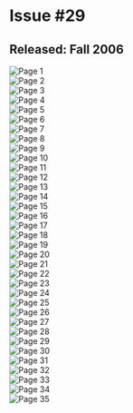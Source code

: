 # Issue #29
## Released: Fall 2006

![Page 1](/img/wiki/ytv/whoa_magazine/issue_29/1.jpg)  
![Page 2](/img/wiki/ytv/whoa_magazine/issue_29/2.jpg)  
![Page 3](/img/wiki/ytv/whoa_magazine/issue_29/3.jpg)  
![Page 4](/img/wiki/ytv/whoa_magazine/issue_29/4.jpg)  
![Page 5](/img/wiki/ytv/whoa_magazine/issue_29/5.jpg)  
![Page 6](/img/wiki/ytv/whoa_magazine/issue_29/6.jpg)  
![Page 7](/img/wiki/ytv/whoa_magazine/issue_29/7.jpg)  
![Page 8](/img/wiki/ytv/whoa_magazine/issue_29/8.jpg)  
![Page 9](/img/wiki/ytv/whoa_magazine/issue_29/9.jpg)  
![Page 10](/img/wiki/ytv/whoa_magazine/issue_29/10.jpg)  
![Page 11](/img/wiki/ytv/whoa_magazine/issue_29/11.jpg)  
![Page 12](/img/wiki/ytv/whoa_magazine/issue_29/12.jpg)  
![Page 13](/img/wiki/ytv/whoa_magazine/issue_29/13.jpg)  
![Page 14](/img/wiki/ytv/whoa_magazine/issue_29/14.jpg)  
![Page 15](/img/wiki/ytv/whoa_magazine/issue_29/15.jpg)  
![Page 16](/img/wiki/ytv/whoa_magazine/issue_29/16.jpg)  
![Page 17](/img/wiki/ytv/whoa_magazine/issue_29/17.jpg)  
![Page 18](/img/wiki/ytv/whoa_magazine/issue_29/18.jpg)  
![Page 19](/img/wiki/ytv/whoa_magazine/issue_29/19.jpg)  
![Page 20](/img/wiki/ytv/whoa_magazine/issue_29/20.jpg)  
![Page 21](/img/wiki/ytv/whoa_magazine/issue_29/21.jpg)  
![Page 22](/img/wiki/ytv/whoa_magazine/issue_29/22.jpg)  
![Page 23](/img/wiki/ytv/whoa_magazine/issue_29/23.jpg)  
![Page 24](/img/wiki/ytv/whoa_magazine/issue_29/24.jpg)  
![Page 25](/img/wiki/ytv/whoa_magazine/issue_29/25.jpg)  
![Page 26](/img/wiki/ytv/whoa_magazine/issue_29/26.jpg)  
![Page 27](/img/wiki/ytv/whoa_magazine/issue_29/27.jpg)  
![Page 28](/img/wiki/ytv/whoa_magazine/issue_29/28.jpg)  
![Page 29](/img/wiki/ytv/whoa_magazine/issue_29/29.jpg)  
![Page 30](/img/wiki/ytv/whoa_magazine/issue_29/30.jpg)  
![Page 31](/img/wiki/ytv/whoa_magazine/issue_29/31.jpg)  
![Page 32](/img/wiki/ytv/whoa_magazine/issue_29/32.jpg)  
![Page 33](/img/wiki/ytv/whoa_magazine/issue_29/33.jpg)  
![Page 34](/img/wiki/ytv/whoa_magazine/issue_29/34.jpg)  
![Page 35](/img/wiki/ytv/whoa_magazine/issue_29/35.jpg)  
